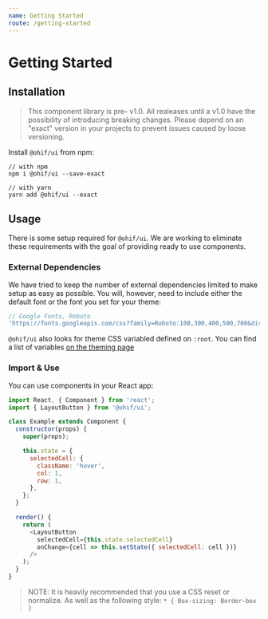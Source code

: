 ```yaml
---
name: Getting Started
route: /getting-started
---
```


# Getting Started

## Installation

> This component library is pre- v1.0. All realeases until a v1.0 have the
> possibility of introducing breaking changes. Please depend on an "exact"
> version in your projects to prevent issues caused by loose versioning.

Install `@ohif/ui` from npm:

```shell
// with npm
npm i @ohif/ui --save-exact

// with yarn
yarn add @ohif/ui --exact
```

## Usage

There is some setup required for `@ohif/ui`. We are working to eliminate these
requirements with the goal of providing ready to use components.

### External Dependencies

We have tried to keep the number of external dependencies limited to make setup
as easy as possible. You will, however, need to include either the default font
or the font you set for your theme:

```js
// Google Fonts, Roboto
'https://fonts.googleapis.com/css?family=Roboto:100,300,400,500,700&display=swap';
```

`@ohif/ui` also looks for theme CSS variabled defined on `:root`. You can find a
list of variables [on the theming page](/styling-and-theming)

### Import & Use

You can use components in your React app:

```js
import React, { Component } from 'react';
import { LayoutButton } from '@ohif/ui';

class Example extends Component {
  constructor(props) {
    super(props);

    this.state = {
      selectedCell: {
        className: 'hover',
        col: 1,
        row: 1,
      },
    };
  }

  render() {
    return (
      <LayoutButton
        selectedCell={this.state.selectedCell}
        onChange={cell => this.setState({ selectedCell: cell })}
      />
    );
  }
}
```

> NOTE: It is heavily recommended that you use a CSS reset or normalize. As well
> as the following style: `* { Box-sizing: Border-box }`
